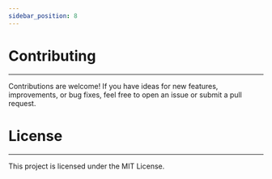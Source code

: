 ```yaml
---
sidebar_position: 8
---
```

# Contributing
------------

Contributions are welcome! If you have ideas for new features, improvements, or bug fixes, feel free to open an issue or submit a pull request.

# License
-------

This project is licensed under the MIT License.